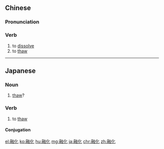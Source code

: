 ==Chinese==
{{zh-forms}}

===Pronunciation===
{{zh-pron
|m=rónghuà
|c=jung4 faa3
|mn=qz,xm,zz:iông-hòa
|cat=v
}}

===Verb===
{{zh-verb}}

# to [[dissolve]]
# to [[thaw]]

----

==Japanese==
{{ja-kanjitab|ゆう|か}}

===Noun===
{{ja-noun|ゆうか}}

# [[thaw]]?

===Verb===
{{ja-verb-suru|ゆうか}}

# to [[thaw]]

====Conjugation====
{{ja-suru|ゆうか}}

[[el:融化]]
[[ko:融化]]
[[hu:融化]]
[[mg:融化]]
[[ja:融化]]
[[chr:融化]]
[[zh:融化]]
